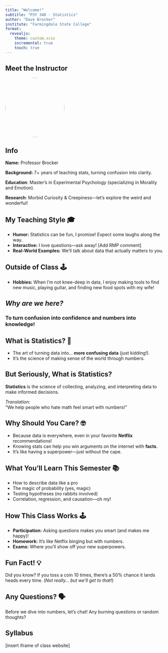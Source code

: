 ```yaml
---
title: "Welcome!"
subtitle: "PSY 348 - Statistics"
author: "Dave Brocker"
institute: "Farmingdale State College"
format: 
  revealjs:
    theme: custom.scss
    incremental: true   
    touch: true
---
```


## Meet the Instructor

![](images/profile.jpeg){.profile style="border-radius:50%;" fig-align="center" width="187" height="187"}

```{=html}
<link rel="stylesheet" href="https://cdn.jsdelivr.net/npm/bootstrap-icons@1.11.3/font/bootstrap-icons.min.css">


<i class="bi bi-mortarboard"></i>
```
## Info

**Name:** Professor Brocker

**Background:** 7+ years of teaching stats, turning confusion into clarity.

**Education**: Master's in Experimental Psychology (specializing in Morality and Emotion).

**Research**: Morbid Curiosity & Creepiness—let's explore the weird and wonderful!

## My Teaching Style 🎓

-   **Humor:** Statistics can be fun, I promise! Expect some laughs along the way.
-   **Interactive:** I love questions—ask away! \[Add RMP comment\]
-   **Real-World Examples:** We’ll talk about data that actually matters to you.

## Outside of Class 🕹️

-   **Hobbies:** When I’m not knee-deep in data, I enjoy making tools to find new music, playing guitar, and finding new food spots with my wife!

## *Why are we here?*

### To turn confusion into **confidence** and numbers into **knowledge**!

## What is Statistics? 🤔

-   The art of turning data into... **more confusing data** (just kidding!).
-   It's the science of making sense of the world through numbers.

## But Seriously, What is Statistics?

**Statistics** is the science of collecting, analyzing, and interpreting data to make informed decisions.

*Translation:*\
"We help people who hate math feel smart with numbers!"

## Why Should You Care? 🤓

-   Because data is everywhere, even in your favorite **Netflix** recommendations!
-   Knowing stats can help you win arguments on the internet with **facts**.
-   It’s like having a superpower—just without the cape.

## What You'll Learn This Semester 📚

-   How to describe data like a pro
-   The magic of probability (yes, magic)
-   Testing hypotheses (no rabbits involved)
-   Correlation, regression, and causation—oh my!

## How This Class Works 🕹️

-   **Participation:** Asking questions makes you smart (and makes me happy)!
-   **Homework:** It's like Netflix binging but with numbers.
-   **Exams:** Where you'll show off your new superpowers.

## Fun Fact! 💡

Did you know? If you toss a coin 10 times, there's a 50% chance it lands heads every time. (*Not really... but we’ll get to that!*)

## Any Questions? 🗣️

Before we dive into numbers, let’s chat! Any burning questions or random thoughts?

## Syllabus

\[insert iframe of class website\]
